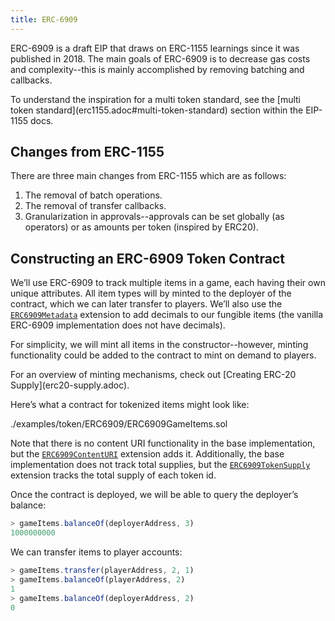 ```yaml
---
title: ERC-6909
---
```


ERC-6909 is a draft EIP that draws on ERC-1155 learnings since it was published in 2018. The main goals of ERC-6909 is to decrease gas costs and complexity--this is mainly accomplished by removing batching and callbacks.

<Callout>
To understand the inspiration for a multi token standard, see the [multi token standard](erc1155.adoc#multi-token-standard) section within the EIP-1155 docs.
</Callout>

## Changes from ERC-1155

There are three main changes from ERC-1155 which are as follows:

1. The removal of batch operations.
2. The removal of transfer callbacks.
3. Granularization in approvals--approvals can be set globally (as operators) or as amounts per token (inspired by ERC20).

## Constructing an ERC-6909 Token Contract

We’ll use ERC-6909 to track multiple items in a game, each having their own unique attributes. All item types will by minted to the deployer of the contract, which we can later transfer to players. We’ll also use the [`ERC6909Metadata`](contracts/v5.x/api/token/ERC6909#ERC6909Metadata) extension to add decimals to our fungible items (the vanilla ERC-6909 implementation does not have decimals).

For simplicity, we will mint all items in the constructor--however, minting functionality could be added to the contract to mint on demand to players.

<Callout>
For an overview of minting mechanisms, check out [Creating ERC-20 Supply](erc20-supply.adoc).
</Callout>

Here’s what a contract for tokenized items might look like:

<include cwd lang='solidity'>./examples/token/ERC6909/ERC6909GameItems.sol</include>

Note that there is no content URI functionality in the base implementation, but the [`ERC6909ContentURI`](contracts/v5.x/api/token/ERC6909#ERC6909ContentURI) extension adds it. Additionally, the base implementation does not track total supplies, but the [`ERC6909TokenSupply`](contracts/v5.x/api/token/ERC6909#ERC6909TokenSupply) extension tracks the total supply of each token id.

Once the contract is deployed, we will be able to query the deployer’s balance:
```javascript
> gameItems.balanceOf(deployerAddress, 3)
1000000000
```

We can transfer items to player accounts:
```javascript
> gameItems.transfer(playerAddress, 2, 1)
> gameItems.balanceOf(playerAddress, 2)
1
> gameItems.balanceOf(deployerAddress, 2)
0
```
